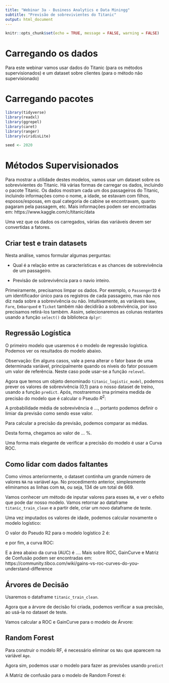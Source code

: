 ```yaml
---
title: "Webinar 3a - Business Analytics e Data Miningg"
subtitle: "Previsão de sobrevivientes do Titanic"
output: html_document
---
```


```r
knitr::opts_chunk$set(echo = TRUE, message = FALSE, warning = FALSE)
```

# Carregando os dados

Para este webinar vamos usar dados do Titanic (para os métodos supervisionados) e um dataset sobre clientes (para o método não supervisionado)


# Carregando pacotes

```r

library(tidyverse)
library(readxl)
library(ggrepel)
library(caret)
library(ranger)
library(viridisLite)

seed <- 2020
```

# Métodos Supervisionados

Para mostrar a utilidade destes modelos, vamos usar um dataset sobre os sobrevivientes do Titanic. Há várias formas de carregar os dados, incluindo o pacote Titanic. Os dados mostram cada um dos passageiros do Titanic, incluindo informações como o nome, a idade, se estavam com filhos, esposos/esposas, em qual categoria de cabine se encontravam, quanto pagaram pela passagem, etc. Mais informações podem ser encontradas em: https://www.kaggle.com/c/titanic/data


Uma vez que os dados os carregados, várias das variáveis devem ser convertidas a fatores.



## Criar test e train datasets



Nesta análise, vamos formular algumas perguntas:

* Qual é a relação entre as características e as chances de sobrevivência de um passageiro.

* Previsão de sobrevivência para o navio inteiro.

Primeiramente, precisamos limpar os dados. Por exemplo, o `PassengerID` é um identificador único para os registros de cada passageiro, mas não nos diz nada sobre a sobrevivência ou não. Intuitivamente, as variáveis `Name`, `Fare`, `Embarqued` e `Ticket` também não decidirão a sobrevivência, por isso precisamos retirá-los também. Assim, selecionaremos as colunas restantes usando a função `select()` da biblioteca `dplyr`:



## Regressão Logística

O primeiro modelo que usaremos é o modelo de regressão logística. Podemos ver os resultados do modelo abaixo.



Observação: Em alguns casos, vale a pena alterar o fator base de uma determinada variável, principalmente quando os níveis do fator possuem um valor de referência. Neste caso pode usar-se a função `relevel`.

Agora que temos um objeto denominado `titanic_logistic_model`, podemos prever os valores de sobrevivência (0,1) para o nosso dataset de treino, usando a função `predict`. Após, mostraremos ima primeira medida de precisão do modelo que é calcular o Pseudo $R^{2}$:



A probabilidade média de sobrevivência é ..., portanto podemos definir o limiar da previsão como sendo esse valor.



Para calcular a precisão da previsão, podemos comparar as médias.



Desta forma, chegamos ao valor de ... %.

Uma forma mais elegante de verificar a precisão do modelo é usar a Curva ROC.




## Como lidar com dados faltantes

Como vimos anteriormente, o dataset continha um grande número de valores `NA` na variável `Age`. No procedimento anterior, simplesmente eliminamos as linhas com `NA`, ou seja, 134 de um total de 669.

Vamos conhecer um método de inputar valores para esses `NA`, e ver o efeito que pode dar nosso modelo. Vamos retornar ao dataframe `titanic_train_clean` e a partir dele, criar um novo dataframe de teste.



Uma vez imputados os valores de idade, podemos calcular novamente o modelo logístico:



O valor do Pseudo R2 para o modelo logístico 2 é: 


e por fim, a curva ROC:


E a área abaixo da curva (AUC) é .... Mais sobre ROC, GainCurve e Matriz de Confusão podem ser encontradas em: https://community.tibco.com/wiki/gains-vs-roc-curves-do-you-understand-difference

## Árvores de Decisão

Usaremos o dataframe `titanic_train_clean`.


Agora que a árvore de decisão foi criada, podemos verificar a sua precisão, ao usá-la no dataset de teste.




Vamos calcular a ROC e GainCurve para o modelo de Árvore:



## Random Forest

Para construir o modelo RF, é necessário eliminar os `NAs` que aparecem na variável `Age`.



Agora sim, podemos usar o modelo para fazer as previsões usando `predict`



A Matriz de confusão para o modelo de Random Forest é:


